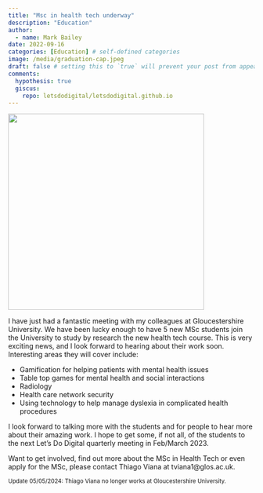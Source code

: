 ```yaml
---
title: "Msc in health tech underway"
description: "Education"
author:
  - name: Mark Bailey
date: 2022-09-16
categories: [Education] # self-defined categories
image: /media/graduation-cap.jpeg
draft: false # setting this to `true` will prevent your post from appearing on your listing page until you're ready!
comments:
  hypothesis: true
  giscus: 
    repo: letsdodigital/letsdodigital.github.io
---
```


![](/media/graduation-cap.jpeg){height=400px fig-align="center" fig-alt="Someone holding a graduation cap"}

I have just had a fantastic meeting with my colleagues at Gloucestershire University. We have been lucky enough to have 5 new MSc students join the University to study by research the new health tech course. This is very exciting news, and I look forward to hearing about their work soon. Interesting areas they will cover include:

* Gamification for helping patients with mental health issues
* Table top games for mental health and social interactions
* Radiology
* Health care network security
* Using technology to help manage dyslexia in complicated health procedures

I look forward to talking more with the students and for people to hear more about their amazing work. I hope to get some, if not all, of the students to the next Let’s Do Digital quarterly meeting in Feb/March 2023.

Want to get involved, find out more about the MSc in Health Tech or even apply for the MSc, please contact Thiago Viana at tviana1@glos.ac.uk.

<small>Update 05/05/2024: Thiago Viana no longer works at Gloucestershire University.</small>